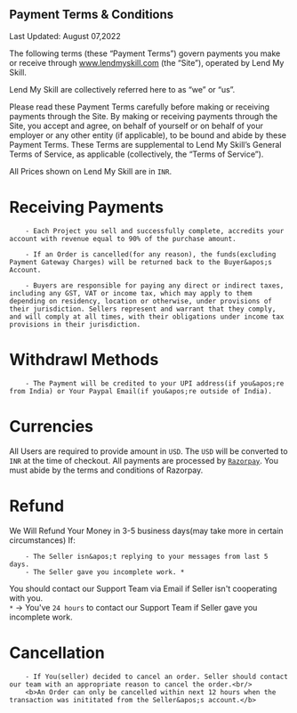 
<MetaTags
  title="Payment Terms"
  description="Terms and Conditions related to Payment on Lend My Skill"
/>

<Container  mb="xl" >
<div className={clsx({
    [styles.container]:true,
    [outfit.className]:true
})}>
<h2 className={styles.initialHeading}>Payment Terms & Conditions</h2>

<p className="text-gray-400">Last Updated: August 07,2022</p>

The following terms (these “Payment Terms”) govern payments you make or receive through www.lendmyskill.com (the “Site”), operated by Lend My Skill.

Lend My Skill are collectively referred here to as “we” or “us”.

Please read these Payment Terms carefully before making or receiving payments through the Site. By making or receiving payments through the Site, you accept and agree, on behalf of yourself or on behalf of your employer or any other entity (if applicable), to be bound and abide by these Payment Terms. These Terms are supplemental to Lend My Skill’s General Terms of Service, as applicable (collectively, the “Terms of Service”).

All Prices shown on Lend My Skill are in `INR`.

<h1 className={styles.heading}>Receiving Payments</h1>

        - Each Project you sell and successfully complete, accredits your account with revenue equal to 90% of the purchase amount.

        - If an Order is cancelled(for any reason), the funds(excluding Payment Gateway Charges) will be returned back to the Buyer&apos;s Account.

        - Buyers are responsible for paying any direct or indirect taxes, including any GST, VAT or income tax, which may apply to them depending on residency, location or otherwise, under provisions of their jurisdiction. Sellers represent and warrant that they comply, and will comply at all times, with their obligations under income tax provisions in their jurisdiction.

<h1 className={styles.heading}>Withdrawl Methods</h1>

        - The Payment will be credited to your UPI address(if you&apos;re from India) or Your Paypal Email(if you&apos;re outside of India).

<h1 className={styles.heading}>Currencies</h1>

All Users are required to provide amount in `USD`. The `USD` will be converted to `INR` at the time of checkout. All payments are processed by [`Razorpay`](https://razorpay.com). You must abide by the terms and conditions of Razorpay.

<h1 className={styles.heading}>Refund</h1>
We Will Refund Your Money in 3-5 business days(may take more in certain circumstances)
If:

        - The Seller isn&apos;t replying to your messages from last 5 days.
        - The Seller gave you incomplete work. *

You should contact our Support Team via Email if Seller isn&apos;t cooperating with you.<br/>
`*` &rarr; You&apos;ve `24 hours` to contact our Support Team if Seller gave you incomplete work.

<h1 className={styles.heading}>Cancellation</h1>

        - If You(seller) decided to cancel an order. Seller should contact our team with an appropriate reason to cancel the order.<br/>
        <b>An Order can only be cancelled within next 12 hours when the transaction was inititated from the Seller&apos;s account.</b>

</div>
</Container>
